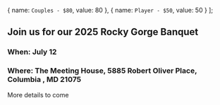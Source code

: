 
  { name: `Couples - $80`, value: 80 },
  {
    name: `Player - $50`,
    value: 50
  }
];

<BanquetTickets defaultAmount={80} options={OPTIONS} description="Banquet Tickets">

## Join us for our 2025 Rocky Gorge Banquet

### When: July 12

### Where: The Meeting House, 5885 Robert Oliver Place, Columbia , MD 21075

More details to come

</BanquetTickets>